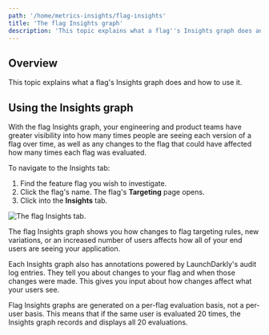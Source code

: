 ```yaml
---
path: '/home/metrics-insights/flag-insights'
title: 'The flag Insights graph'
description: 'This topic explains what a flag''s Insights graph does and how to use it.'
---
```


## Overview

This topic explains what a flag's Insights graph does and how to use it.

## Using the Insights graph

With the flag Insights graph, your engineering and product teams have greater visibility into how many times people are seeing each version of a flag over time, as well as any changes to the flag that could have affected how many times each flag was evaluated.

To navigate to the Insights tab:

1. Find the feature flag you wish to investigate.
2. Click the flag's name. The flag's **Targeting** page opens.
3. Click into the **Insights** tab.

![The flag **Insights** tab.](../../images/flag-insights.png)

The flag Insights graph shows you how changes to flag targeting rules, new variations, or an increased number of users affects how all of your end users are seeing your application.

Each Insights graph also has annotations powered by LaunchDarkly's audit log entries. They tell you about changes to your flag and when those changes were made. This gives you input about how changes affect what your users see.

Flag Insights graphs are generated on a per-flag evaluation basis, not a per-user basis. This means that if the same user is evaluated 20 times, the Insights graph records and displays all 20 evaluations.
